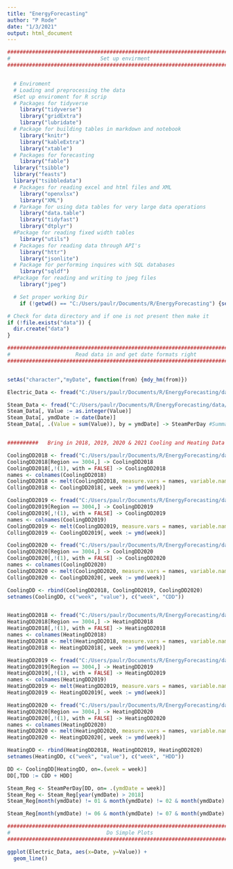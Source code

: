 ```yaml
---
title: "EnergyForecasting"
author: "P Rode"
date: "1/3/2021"
output: html_document
---
```


```r

###############################################################################
#                             Set up envirment                                #
###############################################################################


  # Enviroment 
  # Loading and preprocessing the data
  #Set up enviroment for R scrip  
  # Packages for tidyverse 
    library("tidyverse")
    library("gridExtra")
    library("lubridate")
  # Package for building tables in markdown and notebook 
    library("knitr")
    library("kableExtra") 
    library("xtable")
  # Packages for forecasting
    library("fable")
  library("tsibble")
  library("feasts")
  library("tsibbledata")
  # Packages for reading excel and html files and XML
    library("openxlsx")
    library("XML")
  # Parkage for using data tables for very large data operations
    library("data.table")
    library("tidyfast")
    library("dtplyr")
  #Package for reading fixed width tables
    library("utils")
  # Packages for reading data through API's 
    library("httr")
    library("jsonlite")
  # Package for performing inquires with SQL databases 
    library("sqldf")
  #Package for reading and writing to jpeg files
    library("jpeg")

  # Set proper working Dir 
    if (!getwd() == "C:/Users/paulr/Documents/R/EnergyForecasting") {setwd("C:/Users/paulr/Documents/R/EnergyForecasting")}

# Check for data directory and if one is not present then make it
if (!file.exists("data")) {
  dir.create("data")
}
```



```r

###############################################################################
#                     Read data in and get date formats right                 #
###############################################################################


setAs("character","myDate", function(from) {mdy_hm(from)})

Electric_Data <- fread("C:/Users/paulr/Documents/R/EnergyForecasting/data/MACH Energy - Data (4).csv", colClasses = c(Date = "myDate", Value = "integer", Unit = "character"), stringsAsFactors = TRUE)

Steam_Data <- fread("C:/Users/paulr/Documents/R/EnergyForecasting/data/MACH Energy - Data (3).csv", colClasses = c("myDate", "integer", "Character"), stringsAsFactors = TRUE)
Steam_Data[, Value := as.integer(Value)]
Steam_Data[, ymdDate := date(Date)]
Steam_Data[, .(Value = sum(Value)), by = ymdDate] -> SteamPerDay #Summarise kWh per day. 


##########   Bring in 2018, 2019, 2020 & 2021 Cooling and Heating Data  ##########

CoolingDD2018 <- fread("C:/Users/paulr/Documents/R/EnergyForecasting/data/ClimateDivisions.Cooling2018.txt") 
CoolingDD2018[Region == 3004,] -> CoolingDD2018
CoolingDD2018[,!(1), with = FALSE] -> CoolingDD2018
names <- colnames(CoolingDD2018)
CoolingDD2018 <- melt(CoolingDD2018, measure.vars = names, variable.name = "week")
CollingDD2018 <- CoolingDD2018[, week := ymd(week)] 

CoolingDD2019 <- fread("C:/Users/paulr/Documents/R/EnergyForecasting/data/ClimateDivisions.Cooling2019.txt") 
CoolingDD2019[Region == 3004,] -> CoolingDD2019
CoolingDD2019[,!(1), with = FALSE] -> CoolingDD2019
names <- colnames(CoolingDD2019)
CoolingDD2019 <- melt(CoolingDD2019, measure.vars = names, variable.name = "week")
CollingDD2019 <- CoolingDD2019[, week := ymd(week)] 

CoolingDD2020 <- fread("C:/Users/paulr/Documents/R/EnergyForecasting/data/ClimateDivisions.Cooling2020.txt") 
CoolingDD2020[Region == 3004,] -> CoolingDD2020
CoolingDD2020[,!(1), with = FALSE] -> CoolingDD2020
names <- colnames(CoolingDD2020)
CoolingDD2020 <- melt(CoolingDD2020, measure.vars = names, variable.name = "week")
CollingDD2020 <- CoolingDD2020[, week := ymd(week)] 

CoolingDD <- rbind(CoolingDD2018, CoolingDD2019, CoolingDD2020) 
setnames(CoolingDD, c("week", "value"), c("week", "CDD"))


HeatingDD2018 <- fread("C:/Users/paulr/Documents/R/EnergyForecasting/data/ClimateDivisions.Heating2018.txt") 
HeatingDD2018[Region == 3004,] -> HeatingDD2018
HeatingDD2018[,!(1), with = FALSE] -> HeatingDD2018
names <- colnames(HeatingDD2018)
HeatingDD2018 <- melt(HeatingDD2018, measure.vars = names, variable.name = "week")
HeatingDD2018 <- HeatingDD2018[, week := ymd(week)] 

HeatingDD2019 <- fread("C:/Users/paulr/Documents/R/EnergyForecasting/data/ClimateDivisions.Heating2019.txt") 
HeatingDD2019[Region == 3004,] -> HeatingDD2019
HeatingDD2019[,!(1), with = FALSE] -> HeatingDD2019
names <- colnames(HeatingDD2019)
HeatingDD2019 <- melt(HeatingDD2019, measure.vars = names, variable.name = "week")
HeatingDD2019 <- HeatingDD2019[, week := ymd(week)] 

HeatingDD2020 <- fread("C:/Users/paulr/Documents/R/EnergyForecasting/data/ClimateDivisions.Cooling2020.txt") 
HeatingDD2020[Region == 3004,] -> HeatingDD2020
HeatingDD2020[,!(1), with = FALSE] -> HeatingDD2020
names <- colnames(HeatingDD2020)
HeatingDD2020 <- melt(HeatingDD2020, measure.vars = names, variable.name = "week")
HeatingDD2020 <- HeatingDD2020[, week := ymd(week)] 

HeatingDD <- rbind(HeatingDD2018, HeatingDD2019, HeatingDD2020) 
setnames(HeatingDD, c("week", "value"), c("week", "HDD"))

DD <- CoolingDD[HeatingDD, on=.(week = week)]
DD[,TDD := CDD + HDD]

Steam_Reg <- SteamPerDay[DD, on= .(ymdDate = week)]
Steam_Reg <- Steam_Reg[year(ymdDate) > 2018]
Steam_Reg[month(ymdDate) != 01 & month(ymdDate) != 02 & month(ymdDate) != 03 & month(ymdDate) != 04 & month(ymdDate) != 05 & month(ymdDate) != 12 & month(ymdDate) != 11 & month(ymdDate) != 10 & month(ymdDate) != 09 ] -> summer

Steam_Reg[month(ymdDate) != 06 & month(ymdDate) != 07 & month(ymdDate) != 08 & month(ymdDate) != 09  & month(ymdDate) != 12 & month(ymdDate) != 11 & month(ymdDate) != 10 ] -> winter


```


```r

###############################################################################
#                               Do Simple Plots                               #
###############################################################################

ggplot(Electric_Data, aes(x=Date, y=Value)) +
  geom_line()



```

